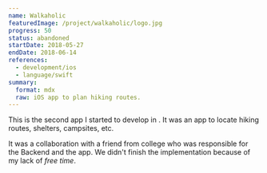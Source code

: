 ```yaml
---
name: Walkaholic
featuredImage: /project/walkaholic/logo.jpg
progress: 50
status: abandoned
startDate: 2018-05-27
endDate: 2018-06-14
references:
  - development/ios
  - language/swift
summary:
  format: mdx
  raw: iOS app to plan hiking routes.
---
```


This is the second app I started to develop in [](development/ios). It was an app to locate hiking routes, shelters, campsites, etc.

It was a collaboration with a friend from college who was responsible for the Backend and the [](development/android) app. We didn't finish the implementation because of my lack of _free time_.
